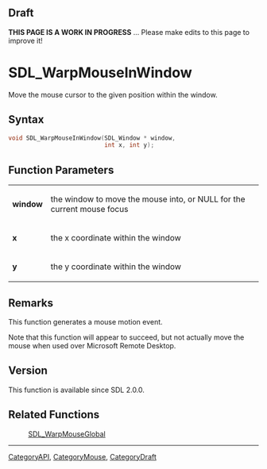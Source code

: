 
== Draft ==

'''THIS PAGE IS A WORK IN PROGRESS''' ... Please make edits to this page to improve it!
= SDL_WarpMouseInWindow =

Move the mouse cursor to the given position within the window.

== Syntax ==

<syntaxhighlight lang='c'>
void SDL_WarpMouseInWindow(SDL_Window * window,
                           int x, int y);
</syntaxhighlight>

== Function Parameters ==

{|
|'''window'''
|the window to move the mouse into, or NULL for the current mouse focus
|-
|'''x'''
|the x coordinate within the window
|-
|'''y'''
|the y coordinate within the window
|}

== Remarks ==

This function generates a mouse motion event.

Note that this function will appear to succeed, but not actually move the
mouse when used over Microsoft Remote Desktop.

== Version ==

This function is available since SDL 2.0.0.

== Related Functions ==

:[[SDL_WarpMouseGlobal]]

----
[[CategoryAPI]], [[CategoryMouse]], [[CategoryDraft]]


